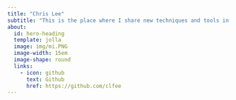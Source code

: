 ```yaml
---
title: "Chris Lee"
subtitle: "This is the place where I share new techniques and tools in data analysis, data science, and AI, "
about:
  id: hero-heading
  template: jolla
  image: img/mi.PNG
  image-width: 15em
  image-shape: round
  links:
    - icon: github
      text: Github
      href: https://github.com/clfee
---
```




